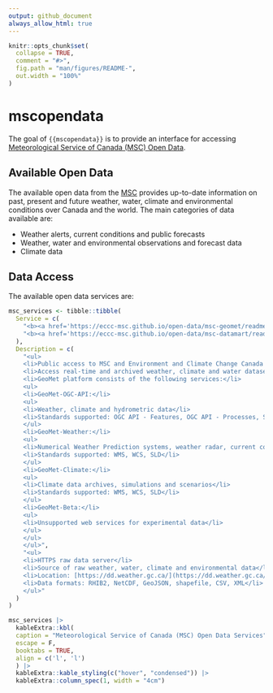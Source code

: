 ```yaml
---
output: github_document
always_allow_html: true
---
```


<!-- README.md is generated from README.Rmd. Please edit that file -->

```r
knitr::opts_chunk$set(
  collapse = TRUE,
  comment = "#>",
  fig.path = "man/figures/README-",
  out.width = "100%"
)
```

# mscopendata

<!-- badges: start -->
<!-- badges: end -->

The goal of `{{mscopendata}}` is to provide an interface for accessing [Meteorological Service of Canada (MSC) Open Data](https://eccc-msc.github.io/open-data/readme_en/).


## Available Open Data

The available open data from the
[MSC](https://eccc-msc.github.io/open-data/msc-data/readme_en/) provides
up-to-date information on past, present and future weather, water, climate
and environmental conditions over Canada and the world. The main categories
of data available are:

  + Weather alerts, current conditions and public forecasts
  + Weather, water and environmental observations and forecast data
  + Climate data


## Data Access

The available open data services are:

```r
msc_services <- tibble::tibble(
  Service = c(
    "<b><a href='https://eccc-msc.github.io/open-data/msc-geomet/readme_en/'><b>MSC GeoMet</b></a>",
    "<b><a href='https://eccc-msc.github.io/open-data/msc-datamart/readme_en/'<b>MSC Datamart</b></a>"
  ),
  Description = c(
    "<ul>
    <li>Public access to MSC and Environment and Climate Change Canada (ECCC) data</li>
    <li>Access real-time and archived weather, climate and water datasets and products via web services and APIs</li>
    <li>GeoMet platform consists of the following services:</li>
    <ul>
    <li>GeoMet-OGC-API:</li>
    <ul>
    <li>Weather, climate and hydrometric data</li>
    <li>Standards supported: OGC API - Features, OGC API - Processes, STAC (experimental)</li>
    </ul>
    <li>GeoMet-Weather:</li>
    <ul>
    <li>Numerical Weather Prediction systems, weather radar, current conditions, alerts, and more</li>
    <li>Standards supported: WMS, WCS, SLD</li>
    </ul>
    <li>GeoMet-Climate:</li>
    <ul>
    <li>Climate data archives, simulations and scenarios</li>
    <li>Standards supported: WMS, WCS, SLD</li>
    </ul>
    <li>GeoMet-Beta:</li>
    <ul>
    <li>Unsupported web services for experimental data</li>
    </ul>
    </ul>
    </ul>",
    "<ul>
    <li>HTTPS raw data server</li>
    <li>Source of raw weather, water, climate and environmental data</li>
    <li>Location: [https://dd.weather.gc.ca/](https://dd.weather.gc.ca/)</li>
    <li>Data formats: RHIB2, NetCDF, GeoJSON, shapefile, CSV, XML</li>
    </ul>"
  )
)

msc_services |> 
  kableExtra::kbl(
  caption = "Meteorological Service of Canada (MSC) Open Data Services",
  escape = F, 
  booktabs = TRUE,
  align = c('l', 'l')
  ) |> 
  kableExtra::kable_styling(c("hover", "condensed")) |> 
  kableExtra::column_spec(1, width = "4cm") 
```
